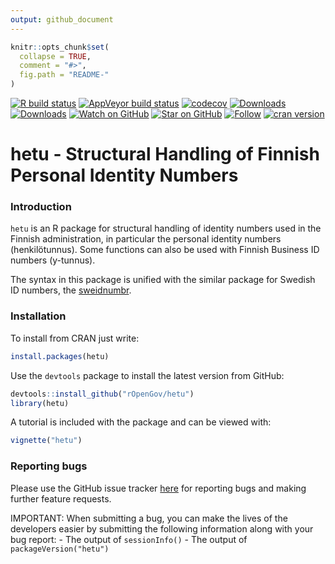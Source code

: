 ```yaml
---
output: github_document
---
```

  
```r
knitr::opts_chunk$set(
  collapse = TRUE,
  comment = "#>",
  fig.path = "README-"
)
```

<!-- README.md is generated from README.Rmd. Please edit that file -->

<!-- badges: start -->
  [![R build status](https://github.com/rOpenGov/hetu/workflows/R-CMD-check/badge.svg)](https://github.com/rOpenGov/hetu/actions)
  [![AppVeyor build status](https://ci.appveyor.com/api/projects/status/github/rOpenGov/hetu?branch=master&svg=true)](https://ci.appveyor.com/project/rOpenGov/hetu)
  [![codecov](https://codecov.io/gh/rOpenGov/hetu/branch/master/graph/badge.svg)](https://codecov.io/gh/rOpenGov/hetu)
  [![Downloads](http://cranlogs.r-pkg.org/badges/grand-total/hetu)](https://cran.r-project.org/package=hetu)
  [![Downloads](http://cranlogs.r-pkg.org/badges/hetu)](https://cran.r-project.org/package=hetu)
  [![Watch on GitHub][github-watch-badge]][github-watch]
  [![Star on GitHub][github-star-badge]][github-star]
  [![Follow](https://img.shields.io/twitter/follow/ropengov.svg?style=social)](https://twitter.com/intent/follow?screen_name=ropengov)
  [![cran version](http://www.r-pkg.org/badges/version/hetu)](http://cran.rstudio.com/web/packages/hetu)
  <!-- badges: end -->

<!--[![rstudio mirror downloads](http://cranlogs.r-pkg.org/badges/grand-total/hetu)](https://github.com/metacran/cranlogs.app)-->

hetu - Structural Handling of Finnish Personal Identity Numbers
==========

### Introduction

`hetu` is an R package for structural handling of identity numbers used in the Finnish administration, in particular the personal identity numbers (henkilötunnus). Some functions can also be used with Finnish Business ID numbers (y-tunnus).

The syntax in this package is unified with the similar package for Swedish ID numbers, the [sweidnumbr](https://github.com/rOpenGov/sweidnumbr).

### Installation

To install from CRAN just write:

```r
install.packages(hetu)
```

Use the `devtools` package to install the latest version from GitHub:
```r
devtools::install_github("rOpenGov/hetu")
library(hetu)
```

A tutorial is included with the package and can be viewed with:
```r
vignette("hetu")
```

### Reporting bugs

Please use the GitHub issue tracker [here](https://github.com/rOpenGov/hetu/issues) for reporting bugs and making further feature requests.

IMPORTANT: When submitting a bug, you can make the lives of the developers easier by submitting the following information along with your bug report:
- The output of `sessionInfo()`
- The output of `packageVersion("hetu")`

[github-watch-badge]: https://img.shields.io/github/watchers/ropengov/hetu.svg?style=social
[github-watch]: https://github.com/ropengov/hetu/watchers
[github-star-badge]: https://img.shields.io/github/stars/ropengov/hetu.svg?style=social
[github-star]: https://github.com/ropengov/hetu/stargazers

